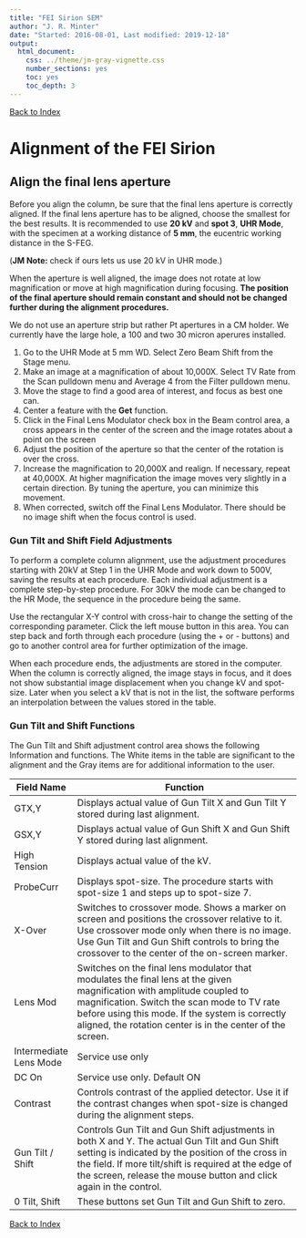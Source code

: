 ```yaml
---
title: "FEI Sirion SEM"
author: "J. R. Minter"
date: "Started: 2016-08-01, Last modified: 2019-12-18"
output:
  html_document:
    css: ../theme/jm-gray-vignette.css
    number_sections: yes
    toc: yes
    toc_depth: 3
---
```


[Back to Index](../README.html)

# Alignment of the FEI Sirion

## Align the final lens aperture

Before you align the column, be sure that the final lens aperture is correctly aligned. If the final lens aperture has to be aligned, choose the smallest for the best results. It is recommended to use **20 kV** and **spot 3**, **UHR Mode**, with the specimen at a working distance of **5 mm**, the eucentric working distance in the S-FEG. 

(**JM Note:** check if ours lets us use 20 kV in UHR mode.)

When the aperture is well aligned, the image does not rotate at low magnification or move at high magnification during focusing. **The position of the final aperture should remain constant and should not be changed further during the alignment procedures.**

We do not use an aperture strip but rather Pt apertures in a CM holder. We currently have the large hole, a 100 and two 30 micron aperures installed.

1. Go to the UHR Mode at 5 mm WD. Select Zero Beam Shift from the Stage menu.
2. Make an image at a magnification of about 10,000X. Select TV Rate from the Scan pulldown menu and Average 4 from the Filter pulldown menu.
3. Move the stage to find a good area of interest, and focus as best one can.
4. Center a feature with the **Get** function.
5. Click in the Final Lens Modulator check box in the Beam control area, a cross appears in the center of the screen and the image rotates about a point on the screen
6. Adjust the position of the aperture so that the center of the rotation is over the cross.
7. Increase the magnification to 20,000X and realign. If necessary, repeat at 40,000X. At higher magnification the image moves very slightly in a certain direction. By tuning the aperture, you can minimize this movement.
8. When corrected, switch off the Final Lens Modulator. There should be no image shift when the focus control is used.

### Gun Tilt and Shift Field Adjustments

To perform a complete column alignment, use the adjustment procedures starting with 20kV at Step 1 in the UHR Mode and work down to 500V, saving the results at each procedure. Each individual adjustment is a complete step-by-step procedure. For 30kV the mode can be changed to the HR Mode, the sequence in the procedure being the same.

Use the rectangular X-Y control with cross-hair to change the setting of the corresponding parameter. Click the left mouse button in this area. You can step back and forth through each procedure (using the + or - buttons) and go to another control area for further optimization of the image.

When each procedure ends, the adjustments are stored in the computer. When the column is correctly aligned, the image stays in focus, and it does not show substantial image displacement when you change kV and spot-size.
Later when you select a kV that is not in the list, the software performs an interpolation between the values stored in the table.

### Gun Tilt and Shift Functions

The Gun Tilt and Shift adjustment control area shows the following Information and functions. The White items in the table are significant to the alignment and the Gray items are for additional information to the user.


| Field Name | Function |
| ---------- | --------------------------------------- |
| GTX,Y | Displays actual value of Gun Tilt X and Gun Tilt Y stored during last alignment. |
| GSX,Y | Displays actual value of Gun Shift X and Gun Shift Y stored during last alignment. |
| High Tension | Displays actual value of the kV. |
| ProbeCurr | Displays spot-size. The procedure starts with spot-size 1 and steps up to spot-size 7. |
| X-Over | Switches to crossover mode. Shows a marker on screen and positions the crossover relative to it. Use crossover mode only when there is no image. Use Gun Tilt and Gun Shift controls to bring the crossover to the center of the on-screen marker.|
| Lens Mod | Switches on the final lens modulator that modulates the final lens at the given magnification with amplitude coupled to magnification. Switch the scan mode to TV rate before using this mode. If the system is correctly aligned, the rotation center is in the center of the screen. |
| Intermediate Lens Mode |Service use only |
| DC On | Service use only. Default ON |
| Contrast |  Controls contrast of the applied detector. Use it if the contrast changes when spot-size is changed during the alignment steps. |
| Gun Tilt / Shift | Controls Gun Tilt and Gun Shift adjustments in both X and Y. The actual Gun Tilt and Gun Shift setting is indicated by the position of the cross in the field. If more tilt/shift is required at the edge of the screen, release the mouse button and click again in the control. |
| 0 Tilt, Shift | These buttons set Gun Tilt and Gun Shift to zero. |


[Back to Index](../README.html)